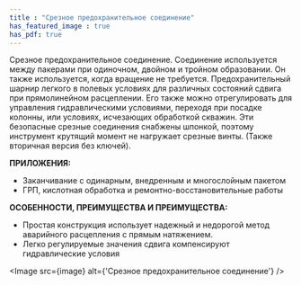 ```yaml
---
title : "Срезное предохранительное соединение"
has_featured_image : true
has_pdf: true
---
```


Срезное предохранительное соединение. Соединение используется между пакерами при одиночном, двойном и тройном образовании. Он также используется, когда вращение не требуется. Предохранительный шарнир легкого в полевых условиях для различных состояний сдвига при прямолинейном расцеплении. Его также можно отрегулировать для управления гидравлическими условиями, переходя при посадке колонны, или условиях, исчезающих обработкой скважин. Эти безопасные срезные соединения снабжены шпонкой, поэтому инструмент крутящий момент не нагружает срезные винты. (Также вторичная версия без ключей).

**ПРИЛОЖЕНИЯ:**

* Заканчивание с одинарным, внедренным и многослойным пакетом
* ГРП, кислотная обработка и ремонтно-восстановительные работы

**ОСОБЕННОСТИ, ПРЕИМУЩЕСТВА И ПРЕИМУЩЕСТВА:**

* Простая конструкция использует надежный и недорогой метод аварийного расцепления с прямым натяжением.
* Легко регулируемые значения сдвига компенсируют гидравлические условия


<Image src={image} alt={'Срезное предохранительное соединение'} />